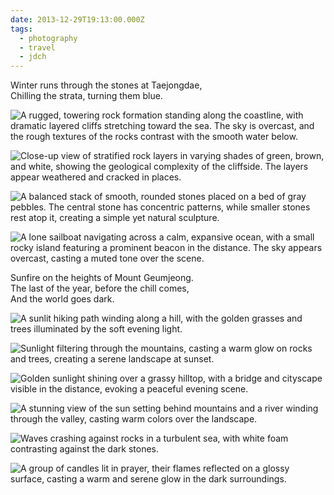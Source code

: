 ```yaml
---
date: 2013-12-29T19:13:00.000Z
tags:
  - photography
  - travel
  - jdch
---
```

Winter runs through the stones at Taejongdae,<br/>
Chilling the strata, turning them blue.

![A rugged, towering rock formation standing along the coastline, with dramatic layered cliffs stretching toward the sea. The sky is overcast, and the rough textures of the rocks contrast with the smooth water below.](/assets/photos/20131226-IMG_2009.jpg)

![Close-up view of stratified rock layers in varying shades of green, brown, and white, showing the geological complexity of the cliffside. The layers appear weathered and cracked in places.](/assets/photos/20131226-IMG_2001.jpg)

![A balanced stack of smooth, rounded stones placed on a bed of gray pebbles. The central stone has concentric patterns, while smaller stones rest atop it, creating a simple yet natural sculpture.](/assets/photos/20131226-IMG_2033.jpg)

![A lone sailboat navigating across a calm, expansive ocean, with a small rocky island featuring a prominent beacon in the distance. The sky appears overcast, casting a muted tone over the scene.](/assets/photos/20131226-IMG_1977.jpg)

Sunfire on the heights of Mount Geumjeong.<br/>
The last of the year, before the chill comes,<br/>
And the world goes dark.

![A sunlit hiking path winding along a hill, with the golden grasses and trees illuminated by the soft evening light.](/assets/photos/20131228-IMG_2132.jpg)

![Sunlight filtering through the mountains, casting a warm glow on rocks and trees, creating a serene landscape at sunset.](/assets/photos/20131228-IMG_2137.jpg)

![Golden sunlight shining over a grassy hilltop, with a bridge and cityscape visible in the distance, evoking a peaceful evening scene.](/assets/photos/20131228-IMG_2149.jpg)

![A stunning view of the sun setting behind mountains and a river winding through the valley, casting warm colors over the landscape.](/assets/photos/20131228-IMG_2186.jpg)

![Waves crashing against rocks in a turbulent sea, with white foam contrasting against the dark stones.](/assets/photos/20131229-IMG_2281.jpg)

![A group of candles lit in prayer, their flames reflected on a glossy surface, casting a warm and serene glow in the dark surroundings.](/assets/photos/20131229-IMG_2271.jpg)